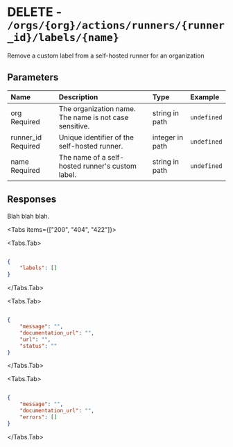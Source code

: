 
# DELETE - `/orgs/{org}/actions/runners/{runner_id}/labels/{name}`

Remove a custom label from a self-hosted runner for an organization

## Parameters

| Name | Description | Type | Example |
| :---- | :---- | :---- | :---- |
| org <span class="bg-blue-100 text-blue-800 text-xs font-medium me-2 px-2.5 py-0.5 rounded dark:bg-blue-900 dark:text-blue-300">Required</span> | The organization name. The name is not case sensitive. | string in path | `undefined` |
| runner_id <span class="bg-blue-100 text-blue-800 text-xs font-medium me-2 px-2.5 py-0.5 rounded dark:bg-blue-900 dark:text-blue-300">Required</span> | Unique identifier of the self-hosted runner. | integer in path | `undefined` |
| name <span class="bg-blue-100 text-blue-800 text-xs font-medium me-2 px-2.5 py-0.5 rounded dark:bg-blue-900 dark:text-blue-300">Required</span> | The name of a self-hosted runner's custom label. | string in path | `undefined` |

## Responses

Blah blah blah.

<Tabs items={["200", "404", "422"]}>

<Tabs.Tab>



```json

{
    "labels": []
}

```

</Tabs.Tab>

<Tabs.Tab>



```json

{
    "message": "",
    "documentation_url": "",
    "url": "",
    "status": ""
}

```

</Tabs.Tab>

<Tabs.Tab>



```json

{
    "message": "",
    "documentation_url": "",
    "errors": []
}

```

</Tabs.Tab>

</Tabs>